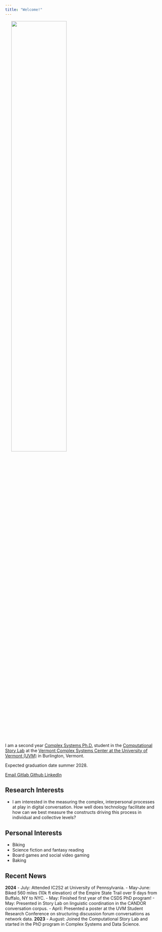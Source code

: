 ```yaml
---
title: "Welcome!"
---
```


<img src="/images/headshot.jpg" width="60%" hspace="20" align="center">

I am a second year [Complex Systems Ph.D.](https://www.uvm.edu/cems/interdisciplinary-programs)
student in the [Computational Story Lab](https://compstorylab.org/) at the
[Vermont Complex Systems Center at the University of Vermont (UVM)](https://vermontcomplexsystems.org/) in Burlington, Vermont.
<!-- My research has mostly focused on network science applied to biology.
This led me in the direction of mathematical methods for networks, specifically
stochastic models that involve branching processes. -->

Expected graduation date summer 2028.


::: {.column-page-inset .text-center}
```{=html}
<a class="btn btn-outline-dark", href="mailto:ashley.fehr@uvm.edu" target="_blank" rel="noopener noreferrer">
    <i class="ai bi-envelope" role='img' aria-label='Email'></i> Email
</a>
<!--
<a class="btn btn-outline-dark", href="https://scholar.google.com/citations?user=yYcYoIMAAAAJ&hl=en" target="_blank" rel="noopener noreferrer">
    <i class="ai ai-google-scholar" role='img' aria-label='Google Scholar'></i> Scholar
</a>
-->
<a class="btn btn-outline-dark", href="https://gitlab.com/amafehr" target="_blank" rel="noopener noreferrer">
    <i class="bi bi-gitlab" role='img' aria-label='Gitlab'></i> Gitlab
</a>
<a class="btn btn-outline-dark", href="https://github.com/amafehr" target="_blank" rel="noopener noreferrer">
    <i class="bi bi-github" role='img' aria-label='Github'></i> Github
</a>
<a class="btn btn-outline-dark", href="https://www.linkedin.com/in/amafehr/" target="_blank" rel="noopener noreferrer">
    <i class="bi bi-linkedin" role='img' aria-label='LinkedIn'></i> LinkedIn
</a>
```
:::

## Research Interests
* I am interested in the measuring the complex, interpersonal processes at play in digital conversation. How well does technology facilitate and how can we best measure the constructs driving this process in individual and collective levels?


## Personal Interests
* Biking
* Science fiction and fantasy reading
* Board games and social video gaming
* Baking


## Recent News

**2024**
<!-- - August: Passed 1/3 of qualifying exams for the program (data science methods). -->
- July: Attended IC2S2 at University of Pennsylvania.
- May-June: Biked 560 miles (10k ft elevation) of the Empire State Trail over 9 days from Buffalo, NY to NYC.
- May: Finished first year of the CSDS PhD program!
- May: Presented in Story Lab on linguistic coordination in the CANDOR conversation corpus.
- April: Presented a poster at the UVM Student Research Conference on structuring discussion forum conversations as network data.
**2023**
- August: Joined the Computational Story Lab and started in the PhD program in Complex Systems and Data Science.

